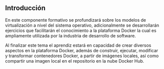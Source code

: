 ## **Introducción**

En este componente formativo se profundizará sobre los modelos de virtualización a nivel del sistema operativo, adicionalmente se desarrollarán ejercicios que facilitarán el conocimiento a la plataforma Docker la cual es ampliamente utilizada por la industria de desarrollo de software.

Al finalizar este tema el aprendiz estará en capacidad de crear diversos aspectos en la plataforma Docker, además de construir, ejecutar, modificar y transformar contenedores Docker, a partir de imágenes locales, así como compartir una imagen local en el repositorio en la nube Docker Hub.



